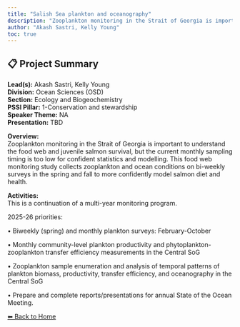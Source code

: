 ---
title: "Salish Sea plankton and oceanography"
description: "Zooplankton monitoring in the Strait of Georgia is important to understand the food web and juvenile salmon survival, but the current monthly sampling timing is too low for confident statistics and modelling. This food web monitoring study collects zooplankton and ocean conditions on bi-weekly surveys in the spring and fall to more confidently model salmon diet and health."
author: "Akash Sastri, Kelly Young"
toc: true
---

## 📋 Project Summary

**Lead(s):** Akash Sastri, Kelly Young  
**Division:** Ocean Sciences (OSD)  
**Section:** Ecology and Biogeochemistry  
**PSSI Pillar:** 1-Conservation and stewardship  
**Speaker Theme:** NA  
**Presentation:** TBD  

**Overview:**  
Zooplankton monitoring in the Strait of Georgia is important to understand the food web and juvenile salmon survival, but the current monthly sampling timing is too low for confident statistics and modelling. This food web monitoring study collects zooplankton and ocean conditions on bi-weekly surveys in the spring and fall to more confidently model salmon diet and health.   

**Activities:**  
This is a continuation of a multi-year monitoring program.
2025-26 priorities:
•	Biweekly (spring) and monthly plankton surveys: February-October
•	Monthly community-level plankton productivity and phytoplankton-zooplankton transfer efficiency measurements in the Central SoG
•	Zooplankton sample enumeration and analysis of temporal patterns of plankton biomass, productivity, transfer efficiency, and oceanography in the Central SoG 
•	Prepare and complete reports/presentations for annual State of the Ocean Meeting.

[⬅ Back to Home](../index.qmd)
